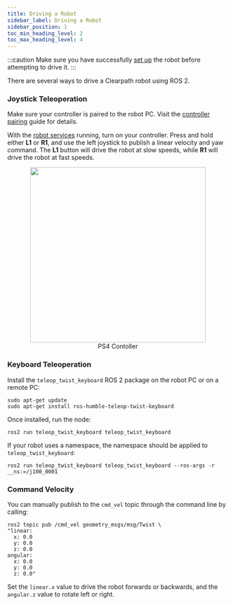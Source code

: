 ```yaml
---
title: Driving a Robot
sidebar_label: Driving a Robot
sidebar_position: 1
toc_min_heading_level: 2
toc_max_heading_level: 4
---
```


:::caution
Make sure you have successfully [set up](../installation/robot) the robot before attempting to drive it.
:::

There are several ways to drive a Clearpath robot using ROS 2.

### Joystick Teleoperation

Make sure your controller is paired to the robot PC. Visit the [controller pairing](../installation/controller) guide for details.

With the [robot services](../installation/robot#robot-services) running, turn on your controller. Press and hold either **L1** or **R1**, and use
the left joystick to publish a linear velocity and yaw command. The **L1** button will drive the robot at slow speeds, while **R1** will drive the robot at fast speeds.


<center>
  <figure>
    <img
      src="/img/robot_images/common_images/controller_ps4.png"
      width="400"
    />
    <figcaption>PS4 Contoller</figcaption>
  </figure>
</center>

### Keyboard Teleoperation

Install the `teleop_twist_keyboard` ROS 2 package on the robot PC or on a remote PC:

```
sudo apt-get update
sudo apt-get install ros-humble-teleop-twist-keyboard
```

Once installed, run the node:

```
ros2 run teleop_twist_keyboard teleop_twist_keyboard 
```

If your robot uses a namespace, the namespace should be applied to `teleop_twist_keyboard`:

```
ros2 run teleop_twist_keyboard teleop_twist_keyboard --ros-args -r __ns:=/j100_0001
```

### Command Velocity

You can manually publish to the `cmd_vel` topic through the command line by calling:

```
ros2 topic pub /cmd_vel geometry_msgs/msg/Twist \
"linear:
  x: 0.0
  y: 0.0
  z: 0.0
angular:
  x: 0.0
  y: 0.0
  z: 0.0"
```

Set the `linear.x` value to drive the robot forwards or backwards, and the `angular.z` value to rotate left or right.